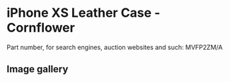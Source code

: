 
# iPhone XS Leather Case - Cornflower

Part number, for search engines, auction websites and such: MVFP2ZM/A

## Image gallery

<div style={{ width: "768px" }}>
  <GalleryComponent
    images={[
      {
        original: "/everysource/MVFP2.png",
        thumbnail: "/everypreview/MVFP2.png",
      },
      {
        original: "/everysource/MVFP2_AV1_GOLD.png",
        thumbnail: "/everypreview/MVFP2_AV1_GOLD.png",
      },
      {
        original: "/everysource/MVFP2_AV1_SILVER.png",
        thumbnail: "/everypreview/MVFP2_AV1_SILVER.png",
      },
      {
        original: "/everysource/MVFP2_AV1_SPACE_GRAY.png",
        thumbnail: "/everypreview/MVFP2_AV1_SPACE_GRAY.png",
      },
      {
        original: "/everysource/MVFP2_AV2.png",
        thumbnail: "/everypreview/MVFP2_AV2.png",
      }
    ]}
  />
</div>